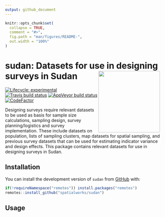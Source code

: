 ```yaml
---
output: github_document
---
```


<!-- README.md is generated from README.Rmd. Please edit that file -->

```r
knitr::opts_chunk$set(
  collapse = TRUE,
  comment = "#>",
  fig.path = "man/figures/README-",
  out.width = "100%"
)
```

# sudan: Datasets for use in designing surveys in Sudan <img src="https://www.cia.gov/library/publications/the-world-factbook/attachments/flags/SU-flag.gif" width="200px" align="right" />

<!-- badges: start -->
[![Lifecycle: experimental](https://img.shields.io/badge/lifecycle-experimental-orange.svg)](https://www.tidyverse.org/lifecycle/#experimental)
[![Travis build status](https://travis-ci.org/spatialworks/sudan.svg?branch=master)](https://travis-ci.org/spatialworks/sudan)
[![AppVeyor build status](https://ci.appveyor.com/api/projects/status/github/spatialworks/sudan?branch=master&svg=true)](https://ci.appveyor.com/project/spatialworks/sudan)
[![CodeFactor](https://www.codefactor.io/repository/github/spatialworks/sudan/badge)](https://www.codefactor.io/repository/github/spatialworks/sudan)
<!-- badges: end -->

Designing surveys require relevant datasets to be used as basis for sample size calculations, sampling design, survey planning/logistics and survey implementation. These include datasets on population, lists of sampling clusters, map datasets for spatial sampling, and previous survey datasets that can be used for estimating indicator variance and design effects. This package contains relevant datasets for use in designing surveys in Sudan.

## Installation

You can install the development version of `sudan` from [GitHub](https://github.com/spatialworks/sudan) with:

```r
if(!requireNamespace("remotes")) install.packages("remotes")
remotes::install_github("spatialworks/sudan")
```

## Usage
